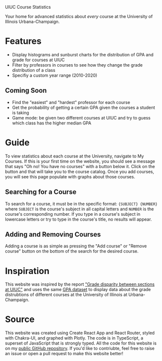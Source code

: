 
<Heading size="3xl" pb="3">UIUC Course Statistics</Heading>

Your home for advanced statistics about _every_ course at the University of Illinois Urbana-Champaign.

# Features

- Display histograms and sunburst charts for the distribution of GPA and grade for courses at UIUC
- Filter by professors in courses to see how they change the grade distribution of a class
- Specifiy a custom year range (2010-2020)

## Coming Soon

- Find the "easiest" and "hardest" professor for each course
- Get the probability of getting a certain GPA given the courses a student is taking
- Game mode: be given two different courses at UIUC and try to guess which class has the higher median GPA

# Guide

To view statistics about each course at the University, navigate to <RouterLink to="/my-courses"><Link color="blue.400">My Courses</Link></RouterLink>. If this is your first time on the website, you should see a message that says "Oh no! You have no courses" with a button below it. Click on the button and that will take you to the course catalog. Once you add courses, you will see this page populate with graphs about those courses.

## Searching for a Course

To search for a course, it must be in the specific format: `{SUBJECT} {NUMBER}` where `SUBJECT` is the course's subject in all capital letters and `NUMBER` is the course's corresponding number. If you type in a course's subject in lowercase letters or try to type in the course's title, no results will appear.

## Adding and Removing Courses

Adding a course is as simple as pressing the "Add course" or "Remove course" button on the bottom of the search for the desired course.

# Inspiration

This website was inspired by the report ["Grade disparity between sections at UIUC"](https://waf.cs.illinois.edu/discovery/grade_disparity_between_sections_at_uiuc/) and uses the same [GPA dataset](https://github.com/wadefagen/datasets/tree/master/gpa) to display data about the grade distrubtions of different courses at the University of Illinois at Urbana-Champaign.

# Source

This website was created using Create React App and React Router, styled with Chakra-UI, and graphed with Plotly. The code is in TypeScript, a superset of JavaScript that is strongly typed. All the code for this website is on my [public GitHub repository](https://github.com/i-am-zach/uiuc-grade-stats). If you'd like to contriubte, feel free to raise an issue or open a pull request to make this website better!